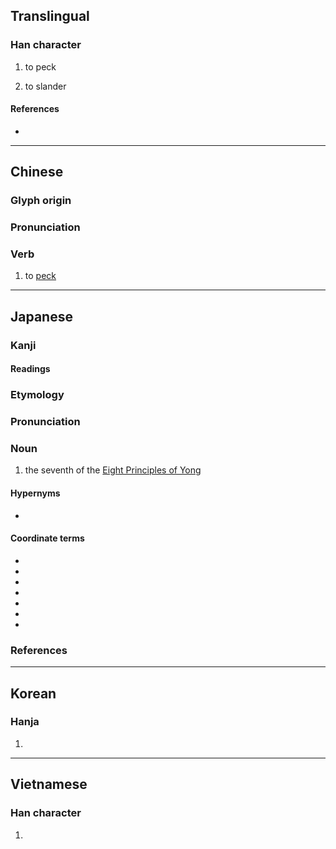 {{character info/new}}
==Translingual==

===Han character===
{{Han char|rn=30|rad=口|as=08|sn=11|four=61032|canj=RMSO|ids=⿰口豖}}

# to peck
# {{lb|mul|Cantonese}} to slander

====References====
* {{Han ref|kx=0194.300|dkj=03801|dj=0415.070|hdz=10639.010|uh=5544|ud=21828|bh=B0D6|bd=45270}}

----

==Chinese==
{{zh-forms}}

===Glyph origin===
{{Han etym}}

===Pronunciation===
{{zh-pron
|m=zhuó
|c=doek3,doeng1
|h=pfs=tuk
|md=
|mn=tok/xm,zz,tp,yl,mg:teh/qz,lk,km:terh
|mn_note=tok - literary; teh/terh - vernacular (may not be etymologically related)
|w=
|mc=y
|oc=y
|ma=y
|cat=v
}}

===Verb===
{{zh-verb}}

# to [[peck]] {{gloss|strike with the beak or bill}}

----

==Japanese==

===Kanji===
{{ja-kanji|rs=口08}}

====Readings====
{{ja-readings|goon=[[たく]] (taku), [[つく]] (tsuku)|kanon=[[たく]] (taku), [[とく]] (toku)|kun=[[ついばむ]] (tsuibamu)}}

{{wp|lang=ja}}

===Etymology===
{{ja-kanjitab|たく|yomi=o}}
{{der|ja|ltc|啄|sort=たく}}

===Pronunciation===
{{ja-pron|yomi=o|たく|acc=1|acc_ref=DJR}}

===Noun===
{{ja-noun|たく}}

# the seventh of the [[w:Eight Principles of Yong|Eight Principles of Yong]]

====Hypernyms====
* {{ja-r|永字八法|えいじ はっぽう|the [[w:Eight Principles of Yong|Eight Principles of Yong]]}}

====Coordinate terms====
* {{ja-r|側|そく|the first of the [[w:Eight Principles of Yong|Eight Principles of Yong]]}}
* {{ja-r|勒|ろく|the second of the [[w:Eight Principles of Yong|Eight Principles of Yong]]}}
* {{ja-r|努|ど|the third of the [[w:Eight Principles of Yong|Eight Principles of Yong]]}}
* {{ja-r|趯|てき|the fourth of the [[w:Eight Principles of Yong|Eight Principles of Yong]]}}
* {{ja-r|策|さく|the fifth of the [[w:Eight Principles of Yong|Eight Principles of Yong]]}}
* {{ja-r|掠|りゃく|the sixth of the [[w:Eight Principles of Yong|Eight Principles of Yong]]}}
* {{ja-r|磔|たく|the eighth of the [[w:Eight Principles of Yong|Eight Principles of Yong]]}}

===References===
<references/>

----

==Korean==

===Hanja===
{{ko-hanja|hangeul=탁|rv=tak|mr=t'ak}}

# {{defn|lang=ko|sort=口08}}

----

==Vietnamese==

===Han character===
{{vi-hantu|[[trác]], [[trốc]], [[chác]]|rs=口08}}

# {{defn|lang=vi}}